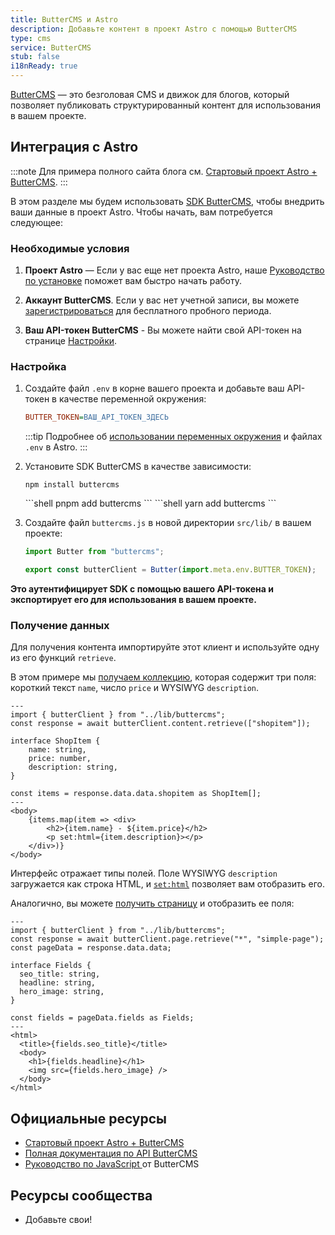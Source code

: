 ```yaml
---
title: ButterCMS и Astro
description: Добавьте контент в проект Astro с помощью ButterCMS
type: cms
service: ButterCMS
stub: false
i18nReady: true
---
```




[ButterCMS](https://buttercms.com/) — это безголовая CMS и движок для блогов, который позволяет публиковать структурированный контент для использования в вашем проекте.

## Интеграция с Astro

:::note
Для примера полного сайта блога см. [Стартовый проект Astro + ButterCMS](https://buttercms.com/starters/astro-starter-project/).
:::

В этом разделе мы будем использовать [SDK ButterCMS](https://www.npmjs.com/package/buttercms), чтобы внедрить ваши данные в проект Astro. 
Чтобы начать, вам потребуется следующее:

### Необходимые условия

1. **Проект Astro** — Если у вас еще нет проекта Astro, наше [Руководство по установке](/ru/install/auto/) поможет вам быстро начать работу.

2. **Аккаунт ButterCMS**. Если у вас нет учетной записи, вы можете [зарегистрироваться](https://buttercms.com/join/) для бесплатного пробного периода.

3. **Ваш API-токен ButterCMS** - Вы можете найти свой API-токен на странице [Настройки](https://buttercms.com/settings/).

### Настройка

1. Создайте файл `.env` в корне вашего проекта и добавьте ваш API-токен в качестве переменной окружения:

    ```ini title=".env"
    BUTTER_TOKEN=ВАШ_API_TOKEN_ЗДЕСЬ
    ```

    :::tip
    Подробнее об [использовании переменных окружения](/ru/guides/environment-variables/) и файлах `.env` в Astro.
    :::

2. Установите SDK ButterCMS в качестве зависимости:
    <PackageManagerTabs>
      <Fragment slot="npm">
      ```shell
      npm install buttercms
      ```
      </Fragment>
      <Fragment slot="pnpm">
      ```shell
      pnpm add buttercms
      ```
      </Fragment>
      <Fragment slot="yarn">
      ```shell
      yarn add buttercms
      ```
      </Fragment>
    </PackageManagerTabs>

3. Создайте файл `buttercms.js` в новой директории `src/lib/` в вашем проекте:

    ```js title="src/lib/buttercms.js"
    import Butter from "buttercms";

    export const butterClient = Butter(import.meta.env.BUTTER_TOKEN);
    ```

**Это аутентифицирует SDK с помощью вашего API-токена и экспортирует его для использования в вашем проекте.**

### Получение данных
Для получения контента импортируйте этот клиент и используйте одну из его функций `retrieve`. 

В этом примере мы [получаем коллекцию](https://buttercms.com/docs/api/#retrieve-a-collection), которая содержит три поля: короткий текст `name`, число `price` и WYSIWYG `description`. 

```astro title="src/pages/ShopItem.astro"
---
import { butterClient } from "../lib/buttercms";
const response = await butterClient.content.retrieve(["shopitem"]);

interface ShopItem {
	name: string,
	price: number,
	description: string,
}

const items = response.data.data.shopitem as ShopItem[];
---
<body>
	{items.map(item => <div>
		<h2>{item.name} - ${item.price}</h2>
		<p set:html={item.description}></p>
	</div>)}
</body>
```

Интерфейс отражает типы полей. Поле WYSIWYG `description` загружается как строка HTML, и [`set:html`](/ru/reference/directives-reference/#sethtml) позволяет вам отобразить его.

Аналогично, вы можете [получить страницу](https://buttercms.com/docs/api/#get-a-single-page) и отобразить ее поля:


```astro title="src/pages/ShopItem.astro"
---
import { butterClient } from "../lib/buttercms";
const response = await butterClient.page.retrieve("*", "simple-page");
const pageData = response.data.data;

interface Fields {
  seo_title: string,
  headline: string,
  hero_image: string,
}

const fields = pageData.fields as Fields;
---
<html>
  <title>{fields.seo_title}</title>
  <body>
    <h1>{fields.headline}</h1>
    <img src={fields.hero_image} />
  </body>
</html>
```

## Официальные ресурсы

- [Стартовый проект Astro + ButterCMS](https://buttercms.com/starters/astro-starter-project/)
- [Полная документация по API ButterCMS](https://buttercms.com/docs/api/)
- [Руководство по JavaScript ](https://buttercms.com/docs/api-client/javascript/) от ButterCMS

## Ресурсы сообщества 
- Добавьте свои!